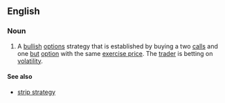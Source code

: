 ==English==

===Noun===
{{en-noun|sg=[[strap]] [[strategy]]|strap strategies}}

# {{finance}} A [[bullish]] [[options]] strategy that is established by buying a two [[calls]] and one [[but]] [[option]] with the same [[exercise price]]. The [[trader]] is betting on [[volatility]].

====See also====
* [[strip strategy]]